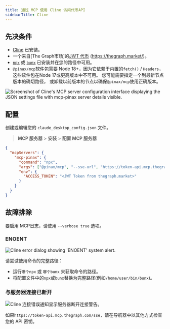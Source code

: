 ```yaml
---
title: 通过 MCP 使用 Cline 访问代币API
sidebarTitle: Cline
---
```


## 先决条件

- [Cline](https://cline.bot/) 已安装。
- 一个来自[The Graph市场]的[JWT 代币](/token-api/quick-start) (https://thegraph.market/)。
- [`npx`](https://docs.npmjs.com/downloading-and-installing-node-js-and-npm) 或 [`bunx`](https://bun.sh/) 已安装并在您的路径中可用。
- `@pinax/mcp`软件包需要 Node 18+，因为它依赖于内置的`fetch()` / `Headers`，这些软件包在Node 17或更高版本中不可用。 您可能需要指定一个到最新节点版本的确切路径， 或卸载以前版本的节点以确保`@pinax/mcp`使用正确版本。

![Screenshot of Cline's MCP server configuration interface displaying the JSON settings file with mcp-pinax server details visible.](/img/cline-preview-token-api.png)

## 配置

创建或编辑您的 `claude_desktop_config.json` 文件。

> **MCP 服务器** > **安装** > **配置 MCP 服务器**

```json label="cline_mcp_settings.json"
{
  "mcpServers": {
    "mcp-pinax": {
      "command": "npx",
      "args": ["@pinax/mcp", "--sse-url", "https://token-api.mcp.thegraph.com/sse"],
      "env": {
        "ACCESS_TOKEN": "<JWT Token from thegraph.market>"
      }
    }
  }
}
```

## 故障排除

要启用 MCP日志，请使用 `--verbose true` 选项。

### ENOENT

![Cline error dialog showing 'ENOENT' system alert.](/img/cline-error.png)

请尝试使用命令的完整路径：

- 运行`哪个npx` 或 `哪个bunx` 来获取命令的路径。
- 将配置文件中的`npx`或`bunx`替换为完整路径(例如`/home/user/bin/bunx`)。

### 与服务器连接已断开

![Cline 连接错误通知显示服务器断开连接警告。](/img/cline-missing-variables.png)

如果`https://token-api.mcp.thegraph.com/sse`，请在导航器中以其他方式检查您的 API 密钥。

